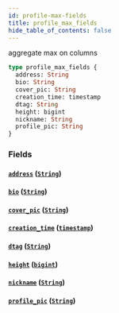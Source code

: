 ```yaml
---
id: profile-max-fields
title: profile_max_fields
hide_table_of_contents: false
---
```


aggregate max on columns

```graphql
type profile_max_fields {
  address: String
  bio: String
  cover_pic: String
  creation_time: timestamp
  dtag: String
  height: bigint
  nickname: String
  profile_pic: String
}
```

### Fields

#### [`address`](#) ([`String`](/07-graphql/scalars/string))

#### [`bio`](#) ([`String`](/07-graphql/scalars/string))

#### [`cover_pic`](#) ([`String`](/07-graphql/scalars/string))

#### [`creation_time`](#) ([`timestamp`](/07-graphql/scalars/timestamp))

#### [`dtag`](#) ([`String`](/07-graphql/scalars/string))

#### [`height`](#) ([`bigint`](/07-graphql/scalars/bigint))

#### [`nickname`](#) ([`String`](/07-graphql/scalars/string))

#### [`profile_pic`](#) ([`String`](/07-graphql/scalars/string))
